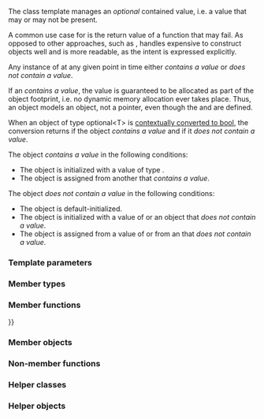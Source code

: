 {{cpp/experimental/title|optional}}
{{cpp/experimental/optional/navbar}}
{{fmbox|class=noprint|style=font-size: 0.8em|text='''Merged into ISO C++''' The functionality described on this page was merged into the mainline ISO C++ standard as of 3/2016, see {{ltt|cpp/utility/optional|std::optional}} {{mark since c++17}}}}

{{ddcl|header=experimental/optional|since=libfund_ts|
template&lt; class T &gt;
class optional;
}}

The class template {{tt|std::experimental::optional}} manages an ''optional'' contained value, i.e. a value that may or may not be present.

A common use case for {{tt|optional}} is the return value of a function that may fail. As opposed to other approaches, such as {{c|std::pair&lt;T,bool&gt;}}, {{tt|optional}} handles expensive to construct objects well and is more readable, as the intent is expressed explicitly.

Any instance of {{tt|optional&lt;T&gt;}} at any given point in time either ''contains a value'' or ''does not contain a value''.

If an {{tt|optional&lt;T&gt;}} ''contains a value'', the value is guaranteed to be allocated as part of the {{tt|optional}} object footprint, i.e. no dynamic memory allocation ever takes place. Thus, an {{tt|optional}} object models an object, not a pointer, even though the {{lc|operator*()}} and {{lc|operator-&gt;()}} are defined.

When an object of type optional&lt;T&gt; is [[cpp/language/implicit_cast|contextually converted to bool]], the conversion returns {{c|true}} if the object ''contains a value'' and {{c|false}} if it ''does not contain a value''.

The {{tt|optional}} object ''contains a value'' in the following conditions:

* The object is initialized with a value of type {{tt|T}}.
* The object is assigned from another {{tt|optional}} that ''contains a value''.

The object ''does not contain a value'' in the following conditions:

* The object is default-initialized.
* The object is initialized with a value of {{lc|std::experimental::nullopt_t}} or an  {{tt|optional}} object that ''does not contain a value''.
* The object is assigned from a value of {{lc|std::experimental::nullopt_t}} or from an {{tt|optional}} that ''does not contain a value''.

===Template parameters===
{{par begin}}
{{par|T|the type of the value to manage initialization state for. The type must meet the requirements of {{named req|Destructible}}.}}
{{par end}}

===Member types===
{{dsc begin}}
{{dsc hitem|Member type|Definition}}
{{dsc|{{tt|value_type}}|{{tt|T}}}}
{{dsc end}}

===Member functions===
{{dsc begin}}
{{dsc inc|cpp/experimental/optional/dsc constructor}}
{{dsc inc|cpp/experimental/optional/dsc destructor}}
{{dsc inc|cpp/experimental/optional/dsc operator{{=}}}}

{{dsc h2|Observers}}
{{dsc inc|cpp/experimental/optional/dsc operator*}}
{{dsc inc|cpp/experimental/optional/dsc operator bool}}
{{dsc inc|cpp/experimental/optional/dsc value}}
{{dsc inc|cpp/experimental/optional/dsc value_or}}

{{dsc h2|Modifiers}}
{{dsc inc|cpp/experimental/optional/dsc swap}}
{{dsc inc|cpp/experimental/optional/dsc emplace}}
{{dsc end}}

===Member objects===
{{dsc begin}}
{{dsc hitem|Member name|Definition}}
{{dsc|{{tt|val}} {{mark|private}}|pointer to the contained value (which points at a data member of the same object), the name is for exposition only}}
{{dsc end}}

===Non-member functions===
{{dsc begin}}
{{dsc inc|cpp/experimental/optional/dsc operator_cmp}}
{{dsc inc|cpp/experimental/optional/dsc make_optional}}
{{dsc inc|cpp/experimental/optional/dsc swap2}}
{{dsc end}}

===Helper classes===
{{dsc begin}}
{{dsc inc|cpp/experimental/optional/dsc hash}}
{{dsc inc|cpp/experimental/optional/dsc nullopt_t}}
{{dsc inc|cpp/experimental/optional/dsc in_place_t}}
{{dsc inc|cpp/experimental/optional/dsc bad_optional_access}}
{{dsc end}}

===Helper objects===
{{dsc begin}}
{{dsc inc|cpp/experimental/optional/dsc nullopt}}
{{dsc inc|cpp/experimental/optional/dsc in_place}}
{{dsc end}}